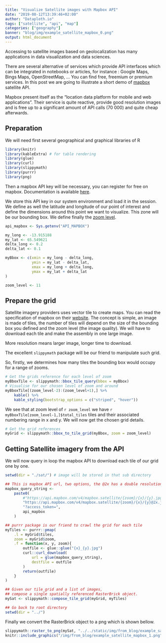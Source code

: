 ```yaml
---
title: "Visualize Satellite images with Mapbox API"
date: "2019-08-12T13:39:46+02:00"
author: "Datapleth.io"
tags: ["satellite", "api", "map"]
categories: ["geography"]
banner: "blog/img/example_satellite_mapbox_0.png"
output: html_document
---
```



Accessing to satellite images based on geolocalization has many applications
in data visualization and data sciences. 

There are several alternative of services which provide API interfaces which
can be integrated in notebooks or articles, for instance : Google Maps, Bings
Maps, OpenStreetMap, ... You can find free, freemium or premium services. 
In this post we are going to illustrate a short
demo of [mapbox](https://docs.mapbox.com/api/) satellite API. 

Mapbox present itself as the "location data platform for mobile and web 
applications". Their service is quite reactive, provide good resolution images
and is free up to a significant amount of API calls (70 000) and quite cheap
afterwards.


## Preparation

We will need first several geographical and graphical libraries of R

```r
library(knitr)
library(kableExtra) # for table rendering
library(glue)
library(curl)
library(slippymath)
library(purrr)
library(png)
```

Then a mapbox API key will be necessary, you can register for free on mapbox. 
Documentation is available [here](https://docs.mapbox.com/help/how-mapbox-works/access-tokens/).

We store this API key in our system environment and load it in the session. We
define as well the latitude and longitude of our point of interest and define
the dimensions around this point we want to visualize. This zone will be our
bounding box. We define finally the [zoom level](https://docs.mapbox.com/help/glossary/zoom-level/).

```r
api_mapbox <- Sys.getenv("API_MAPBOX")

my_long <- -13.915188
my_lat <- 65.549621
delta_long <- 0.2
delta_lat <- 0.1

myBbox <- c(xmin = my_long - delta_long,
            ymin = my_lat - delta_lat,
            xmax = my_long + delta_long,
            ymax = my_lat + delta_lat
)

zoom_level <- 11
```

## Prepare the grid

Satellite imagery providers uses vector tile to create maps. You can read the
specification of mapbox on their [website](https://docs.mapbox.com/vector-tiles/specification/).
The concept is simple, an image is made of tiles, the number of tiles will depend
on the size of the bounding box you defined and the zoom level (the image quality).
We will have to download each tile and make the assembly in one large image.

More resolution means larger image, longer time to download.

The excellent `slippymath` package will be our friend to manipulate such grid.

So, firstly, we determines how many tiles the bounding box would occupy for a
range of zooms.

```r
# Get the grids reference for each level of zoom
myBboxTile <- slippymath::bbox_tile_query(bbox = myBbox)
# Visualise for our chosen level of zoom and around
myBboxTile[(zoom_level-2):(zoom_level+1),] %>%
    kable() %>%
    kable_styling(bootstrap_options = c("striped", "hover"))
```


We see that at zoom level of  `r zoom_level` we have
`r myBboxTile[zoom_level-1,]$total_tiles` tiles and their associated numbering
range in x and y. We will now get the chosen grid details.


```r
# Get the grid references
myGrid <- slippymath::bbox_to_tile_grid(myBbox, zoom = zoom_level)

```



## Getting Satellite imagery from the API

We will now query in loop the mapbox API to download each tile of our grid one
by one. 

```r
setwd(dir = "./sat/") # image will be stored in that sub directory

## This is mapbox API url, two options, the @2x has a double resolution
mapbox_query_string <-
    paste0(
        #"https://api.mapbox.com/v4/mapbox.satellite/{zoom}/{x}/{y}.jpg90",
        "https://api.mapbox.com/v4/mapbox.satellite/{zoom}/{x}/{y}@2x.jpg90",
        "?access_token=",
        api_mapbox
    )

## purrr package is our friend to crawl the grid for each tile
myTiles <- purrr::pmap(
    .l = myGrid$tiles,
    zoom = myGrid$zoom,
    .f = function(x, y, zoom){
        outfile <- glue::glue("{x}_{y}.jpg")
        curl::curl_download(
            url = glue(mapbox_query_string),
            destfile = outfile
        )
        return(outfile)
    }
)

## Given our tile_grid and a list of images,
## compose a single spatially referenced RasterBrick object.
mySat <- slippymath::compose_tile_grid(myGrid, myTiles)

## Go back to root directory
setwd(dir = "../")
```


Finally we convert the RasterBrick object to a png which is shown bellow.

```r
slippymath::raster_to_png(mySat, "../../static/img/from_blog/example_satellite_mapbox_1.png")
knitr::include_graphics("/img/from_blog/example_satellite_mapbox_1.png", error = FALSE)
```
